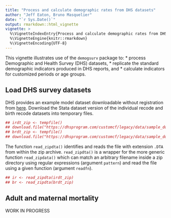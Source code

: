 ```yaml
---
title: "Process and calculate demographic rates from DHS datasets"
author: "Jeff Eaton, Bruno Masquelier"
date: "`r Sys.Date()`"
output: rmarkdown::html_vignette
vignette: >
  %\VignetteIndexEntry{Process and calculate demographic rates from DHS datasets}
  %\VignetteEngine{knitr::rmarkdown}
  %\VignetteEncoding{UTF-8}
---
```


This vignette illustrates use of the `demogsurv` package to:
* process Demographic and Health Survey (DHS) datasets,
* replicate the standard demographic indicators produced in DHS reports, and
* calculate indicators for customized periods or age groups.

## Load DHS survey datasets

DHS provides an example model dataset downloadable without registration from [here](https://dhsprogram.com/data/download-model-datasets.cfm). Download the Stata dataset version of the individual recode and birth recode datasets into temporary files.

```r
## irdt_zip <- tempfile()
## download.file("https://dhsprogram.com/customcf/legacy/data/sample_download_dataset.cfm?Filename=ZZIR62DT.ZIP&Tp=1&Ctry_Code=zz&survey_id=0&doctype=dhs", irdt_zip)
## brdt_zip <- tempfile()
## download.file("https://dhsprogram.com/customcf/legacy/data/sample_download_dataset.cfm?Filename=ZZBR62DT.ZIP&Tp=1&Ctry_Code=zz&survey_id=0&doctype=dhs", brdt_zip)
```

The function `read_zipdta()` identifies and reads the file with extension `.DTA` from within the zip archive. `read_zipdta()` is a wrapper for the more generic function `read_zipdata()` which can match an arbitrary filename inside a zip directory using regular expressions (argument `pattern`) and read the file using a given function (argument `readfn`).

```r
## ir <- read_zipdta(irdt_zip)
## br <- read_zipdta(brdt_zip)
```

## Adult and maternal mortality

WORK IN PROGRESS

